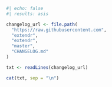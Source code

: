 
```r
#| echo: false
#| results: asis

changelog_url <- file.path(
  "https://raw.githubusercontent.com",
  "extendr",
  "extendr",
  "master",
  "CHANGELOG.md"
)

txt <- readLines(changelog_url)

cat(txt, sep = "\n")

```
